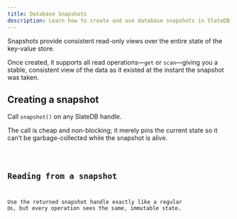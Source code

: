 ```yaml
---
title: Database Snapshots
description: Learn how to create and use database snapshots in SlateDB
---
```



Snapshots provide consistent read-only views over the entire state of the key-value store.

Once created, it supports all read operations—`get` or `scan`—giving you a stable, consistent view of the data as it existed at the instant the snapshot was taken.

## Creating a snapshot

Call `snapshot()` on any SlateDB handle.  

The call is cheap and non-blocking; it merely pins the current state so it can’t be garbage-collected while the snapshot is alive.

<Code code={createSnapshot} lang="rust" title="main.rs" />

## Reading from a snapshot

Use the returned snapshot handle exactly like a regular `Db`, but every operation sees the same, immutable state.  

<Code code={scanSnapshot} lang="rust" title="main.rs" />